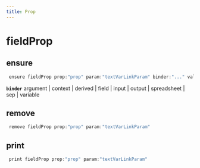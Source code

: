 ```yaml
---
title: Prop
---
```


# fieldProp

## ensure

```js filename="Terminal" copy
 ensure fieldProp prop:"prop" param:"textVarLinkParam" binder:"..." value:"argBinderValue"
```

**`binder`**
argument | context | derived | field | input | output | spreadsheet | sep | variable


## remove

```js filename="Terminal" copy
 remove fieldProp prop:"prop" param:"textVarLinkParam"
```


## print

```js filename="Terminal" copy
 print fieldProp prop:"prop" param:"textVarLinkParam"
```


